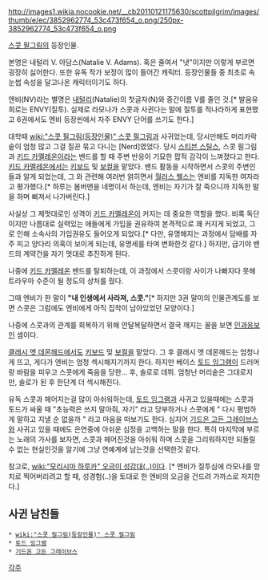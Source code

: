 http://images1.wikia.nocookie.net/__cb20110121175630/scottpilgrim/images/thumb/e/ec/3852962774_53c473f654_o.png/250px-3852962774_53c473f654_o.png

[[스콧 필그림]]의 등장인물.

본명은 내털리 V. 아담스(Natalie V. Adams). 혹은 줄여서 "냇"이지만 이렇게 부르면 굉장히 싫어한다.
또한 유독 작가 보정이 많이 들어간 캐릭터. 등장인물들 중 최초로 속눈썹 속성을 달고나온 캐릭터이기도 하다.

엔비(NV)라는 별명은 [[내털리]](Natalie)의 첫글자(N)와 중간이름 V를 줄인 것.[* 발음유희로는 ENVY(질투). 실제로 라모나가 스콧과 사귄다는 말에 질투를 적나라하게 표현했고 6권에서도 엔비 등장씬에서 자주 ENVY 단어를 쓰기도 한다.]

대학때 [[wiki:"스콧 필그림(등장인물)" 스콧 필그림]]과 사귀었는데, 당시만해도 머리카락 숱이 엄청 많고 그걸 질끈 묶고 다니는 [Nerd]였었다. 당시 [[스티븐 스틸스]], 스콧 필그림과 [[키드 카멜레온]]이라는 밴드를 할 때 주변 반응이 기묘한 팝적 감각이 느껴졌다고 한다. [[키드 카멜레온]]에서는 [[키보드]] 및 [[보컬]]을 맡았다.
밴드 활동을 시작하면서 스콧의 주변인들과 알게 되었는데, 그 와 관련해 여러번 얽히면서 [[월러스 웰스]]는 엔비를 지독한 여자라고 평가했다.[* 하루는 봄버맨을 네명이서 하는데, 엔비는 자기가 잘 죽으니까 지독한 말을 하며 삐져서 나가버린다.] 

사실상 그 제멋대로인 성격이 [[키드 카멜레온]]이 커지는 데 중요한 역할을 했다. 비록 독단이지만 나름대로 실력있는 애들에게 가입을 권유하여 본격적으로 꽤 커지게 되었고, 그로 인해 소속사의 가입권유도 들어오게 되었다.[* 다만, 유명해지는 과정에서 담배를 자주 피고 양다리 의혹이 보이게 되는데, 유명세를 타며 변화한것 같다.] 하지만, 급기야 밴드의 계약건을 자기 멋대로 추진하게 된다.

나중에 [[키드 카멜레온]] 밴드를 탈퇴하는데, 이 과정에서 스콧이랑 사이가 나빠지다 못해 트라우마 수준이 될 정도의 상처를 줬다.

그때 엔비가 한 말이 '''"내 인생에서 사라져, 스콧."'''[* 하지만 3권 말미의 인물관계도를 보면 스콧은 그럼에도 엔비에게 아직 집착이 남아있었던 모양이다.]

나중에 스콧과의 관계를 회복하기 위해 안달복달하면서 결국 깨지는 꼴을 보면 [[인과응보]]인 셈이다.

[[클래시 앳 데몬헤드]]에서도 [[키보드]] 및 [[보컬]]을 맡았다. 그 후 클래시 앳 데몬헤드는 엄청나게 뜨고, 게다가 엔비는 엄청 섹시해지기까지 한다. 하지만 베이스 [[토드 잉그램]]이 드러머랑 바람을 피우고 스콧에게 죽음을 당한... 후, 솔로로 데뷔. 엄청난 머리숱은 그대로지만, 솔로가 된 후 한단계 더 섹시해진다.

유독 스콧과 헤어지는걸 많이 아쉬워하는데, [[토드 잉그램]]과 사귀고 있을때에는 스콧과 토드가 싸울 때 "초능력은 쓰지 말아줘, 자기" 라고 당부하거나 스콧에게 " 다시 평범하게 말하고 지낼 순 없을까 " 라고 마음을 떠보기도 한다. 심지어 [[기드온 고든 그레이브스]]와 사귀고 있을 때에도 은연중에 아쉬운 심정을 고백하는 말을 한다.
특히 마지막에 부르는 노래의 가사를 보자면, 스콧과 헤어진것을 아쉬워 하며 스콧을 그리워하지만 되돌릴수 없는 현실인것을 알기에 그냥 연예계에 남는것을 선택한것 같다.

참고로, [[wiki:"모리시마 하루카" 오금이 성감대(..)]]이다. [* 엔비가 질투심에 라모나를 망치로 찍어버리려고 할 때, 성경험(..)을 토대로 한 엔비의 오금을 건드려 가까스로 저지한다.]


== 사귄 남친들 ==
 * [[wiki:"스콧 필그림(등장인물)" 스콧 필그림]]
 * [[토드 잉그램]]
 * [[기드온 고든 그레이브스]]

[[각주]]
